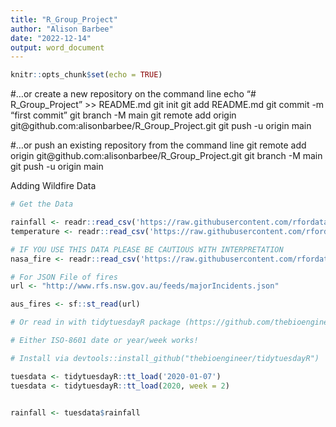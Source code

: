 ```yaml
---
title: "R_Group_Project"
author: "Alison Barbee"
date: "2022-12-14"
output: word_document
---
```


```r
knitr::opts_chunk$set(echo = TRUE)
```



#…or create a new repository on the command line
echo "# R_Group_Project" >> README.md
git init
git add README.md
git commit -m "first commit"
git branch -M main
git remote add origin git@github.com:alisonbarbee/R_Group_Project.git
git push -u origin main



#…or push an existing repository from the command line
git remote add origin git@github.com:alisonbarbee/R_Group_Project.git
git branch -M main
git push -u origin main


Adding Wildfire Data

```r
# Get the Data

rainfall <- readr::read_csv('https://raw.githubusercontent.com/rfordatascience/tidytuesday/master/data/2020/2020-01-07/rainfall.csv')
temperature <- readr::read_csv('https://raw.githubusercontent.com/rfordatascience/tidytuesday/master/data/2020/2020-01-07/temperature.csv')

# IF YOU USE THIS DATA PLEASE BE CAUTIOUS WITH INTERPRETATION
nasa_fire <- readr::read_csv('https://raw.githubusercontent.com/rfordatascience/tidytuesday/master/data/2020/2020-01-07/MODIS_C6_Australia_and_New_Zealand_7d.csv')

# For JSON File of fires
url <- "http://www.rfs.nsw.gov.au/feeds/majorIncidents.json"

aus_fires <- sf::st_read(url)

# Or read in with tidytuesdayR package (https://github.com/thebioengineer/tidytuesdayR)

# Either ISO-8601 date or year/week works!

# Install via devtools::install_github("thebioengineer/tidytuesdayR")

tuesdata <- tidytuesdayR::tt_load('2020-01-07') 
tuesdata <- tidytuesdayR::tt_load(2020, week = 2)


rainfall <- tuesdata$rainfall
```



